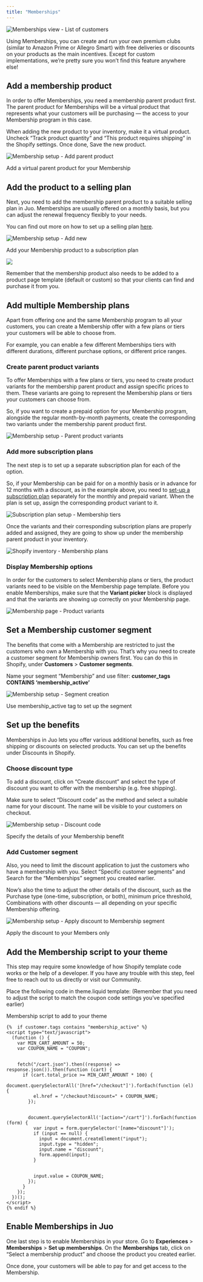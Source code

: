 ```yaml
---
title: "Memberships"
---
```


![Memberships view - List of customers](https://cdn.juo.io/content-uploads/Memberships_4307646bbf.png)

Using Memberships, you can create and run your own premium clubs (similar to Amazon Prime or Allegro Smart) with free deliveries or discounts on your products as the main incentives. Except for custom implementations, we’re pretty sure you won’t find this feature anywhere else!

## Add a membership product

In order to offer Memberships, you need a membership parent product first. The parent product for Memberships will be a virtual product that represents what your customers will be purchasing — the access to your Membership program in this case.

When adding the new product to your inventory, make it a virtual product. Uncheck “Track product quantity” and “This product requires shipping” in the Shopify settings. Once done, Save the new product.

![Membership setup - Add parent product](https://cdn.juo.io/content-uploads/membership_add_parent_10994305ee.png)

Add a virtual parent product for your Membership

## Add the product to a selling plan

Next, you need to add the membership parent product to a suitable selling plan in Juo. Memberships are usually offered on a monthly basis, but you can adjust the renewal frequency flexibly to your needs.

You can find out more on how to set up a selling plan [here](/docs/guides/creating-subscription-plan).

![Membership setup - Add new](https://cdn.juo.io/content-uploads/membership_plan_b2115c13f0.png)

Add your Membership product to a subscription plan

![](https://cdn.juo.io/content-uploads/pin_icon_cbcc60c31b.png)

Remember that the membership product also needs to be added to a product page template (default or custom) so that your clients can find and purchase it from you.

## Add multiple Membership plans

Apart from offering one and the same Membership program to all your customers, you can create a Membership offer with a few plans or tiers your customers will be able to choose from.

For example, you can enable a few different Memberships tiers with different durations, different purchase options, or different price ranges.

### Create parent product variants

To offer Memberships with a few plans or tiers, you need to create product variants for the membership parent product and assign specific prices to them. These variants are going to represent the Membership plans or tiers your customers can choose from.

So, if you want to create a prepaid option for your Membership program, alongside the regular month-by-month payments, create the corresponding two variants under the membership parent product first.

![Membership setup - Parent product variants](https://cdn.juo.io/content-uploads/membership_variants_f697619bf7.png)

### Add more subscription plans

The next step is to set up a separate subscription plan for each of the option.

So, if your Membership can be paid for on a monthly basis or in advance for 12 months with a discount, as in the example above, you need to [set-up a subscription plan](https://juo.io/docs/guides/creating-subscription-plan) separately for the monthly and prepaid variant. When the plan is set up, assign the corresponding product variant to it.

![Subscription plan setup - Membership tiers](https://cdn.juo.io/content-uploads/membership_variants_selling_plan_3b85b7b6ea.png)

Once the variants and their corresponding subscription plans are properly added and assigned, they are going to show up under the membership parent product in your inventory.

![Shopify inventory - Membership plans](https://cdn.juo.io/content-uploads/membership_variants_purchase_options_85f1620795.png)

### Display Membership options

In order for the customers to select Membership plans or tiers, the product variants need to be visible on the Membership page template. Before you enable Memberships, make sure that the **Variant picker** block is displayed and that the variants are showing up correctly on your Membership page.

![Membership page - Product variants](https://cdn.juo.io/content-uploads/membership_variants_product_ba1a89e4b9.png)

## Set a Membership customer segment

The benefits that come with a Membership are restricted to just the customers who own a Membership with you. That’s why you need to create a customer segment for Membership owners first. You can do this in Shopify, under **Customers** > **Customer segments**.

Name your segment “Membership” and use filter: **customer\_tags CONTAINS ‘membership\_active’**

![Membership setup - Segment creation](https://cdn.juo.io/content-uploads/membership_segment_b8093fcfa9.png)

Use membership\_active tag to set up the segment

## Set up the benefits

Memberships in Juo lets you offer various additional benefits, such as free shipping or discounts on selected products. You can set up the benefits under Discounts in Shopify.

### Choose discount type

To add a discount, click on “Create discount” and select the type of discount you want to offer with the membership (e.g. free shipping).

Make sure to select “Discount code” as the method and select a suitable name for your discount. The name will be visible to your customers on checkout.

![Membership setup - Discount code](https://cdn.juo.io/content-uploads/membership_discount_1e3361f6f9.png)

Specify the details of your Membership benefit

### Add Customer segment

Also, you need to limit the discount application to just the customers who have a membership with you. Select “Specific customer segments” and Search for the “Memberships” segment you created earlier.

Now’s also the time to adjust the other details of the discount, such as the Purchase type (one-time, subscription, or both), minimum price threshold, Combinations with other discounts — all depending on your specific Membership offering.

![Membership setup - Apply discount to Membership segment](https://cdn.juo.io/content-uploads/membership_discount_segment_211aec41e9.png)

Apply the discount to your Members only

## Add the Membership script to your theme

This step may require some knowledge of how Shopify template code works or the help of a developer. If you have any trouble with this step, feel free to reach out to us directly or visit our Community.

Place the following code in theme.liquid template: (Remember that you need to adjust the script to match the coupon code settings you’ve specified earlier)

Membership script to add to your theme

```
{%  if customer.tags contains "membership_active" %}
<script type="text/javascript">
  (function () {
    var MIN_CART_AMOUNT = 50;
    var COUPON_NAME = "COUPON";


    fetch("/cart.json").then((response) => response.json()).then(function (cart) {
      if (cart.total_price >= MIN_CART_AMOUNT * 100) {
        document.querySelectorAll('[href="/checkout"]').forEach(function (el) {
          el.href = "/checkout?discount=" + COUPON_NAME;
        });


        document.querySelectorAll('[action="/cart"]').forEach(function (form) {
          var input = form.querySelector('[name="discount"]');
          if (input == null) {
            input = document.createElement("input");
            input.type = "hidden";
            input.name = "discount";
            form.append(input);
          }


          input.value = COUPON_NAME;
        });
      }
    });
  })();
</script>
{% endif %}
```

## Enable Memberships in Juo

One last step is to enable Memberships in your store. Go to **Experiences** > **Memberships** > **Set up memberships**. On the **Memberships** tab, click on “Select a membership product” and choose the product you created earlier.

Once done, your customers will be able to pay for and get access to the Membership.
